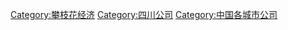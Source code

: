 [[Category:攀枝花经济|Category:攀枝花经济]]
[[Category:四川公司|Category:四川公司]]
[[Category:中国各城市公司|Category:中国各城市公司]]